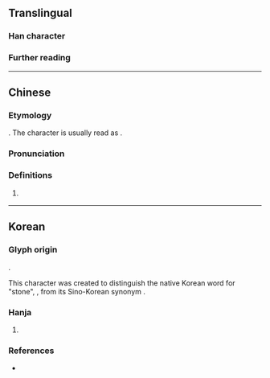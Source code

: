 {{character info}}
==Translingual==

===Han character===
{{Han char|rn=5|rad=乙|as=05|sn=6|four=10717|canj=MRN|ids=⿱石乙}}

===Further reading===
{{Han ref|kx=0084.141|dj=0171.180|hdz=10053.041|uh=4E6D}}

----

==Chinese==
{{zh-forms|alt=石}}

===Etymology===
{{obor|zh|ko|-}} {{ko-l|돌|乭}}. The character is usually read as {{zh-l|石}}.

===Pronunciation===
{{zh-pron
|m=shí
|c=sek6
|cat=
}}

===Definitions===
{{zh-hanzi}}

# {{n-g|Used in Korean names.}}
#: {{zh-x|^@李 ^@世乭{shí}|{{w|Lee Sedol}}, a professional Go player in South Korea}}

----

==Korean==

===Glyph origin===
{{ko-etym-gukja}} 

{{Han compound|ls=psc|c1=s|c2=p|石#Korean|乙#Korean|t1=stone|t2=used as marker to represent the last consonant {{ko-l|ㄹ}}|tr2={{ko-l|을}}}}.

This character was created to distinguish the native Korean word for "stone", {{ko-l|돌}}, from its Sino-Korean synonym {{ko-l|석}}.

===Hanja===
{{ko-hanja|음역자|돌}}

# {{hanja form of|돌|[[stone]]; [[pebble]]; {{n-g|mainly used in [[personal name]]s}}}}
#: {{uxi|ko|이세'''돌''' (李世'''乭''')|tr=I Se'''dol'''|[[w:Lee Sedol|Lee Sedol]], a professional Go player in South Korea}}

===References===
* {{R:hanjadoc|70}}